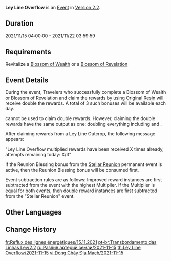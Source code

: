 {{Event
|name              = Ley Line Overflow 2021-11-15
|image             = Ley Line Overflow.png
|type              = In-Game
|time_known        = yes
|time_start        = 2021-11-15 04:00:00
|time_end          = 2021-11-22 03:59:59
|link              = 
}}
{{Description|The flow of experience and gold within the ley lines has been notable of late...<br>Use the power of Original Resin to make Blossoms of Wealth and Blossoms of Revelation bloom brilliantly, and bring forth shining [[Mora]] and forerunners' experiences into the world.}}
'''Ley Line Overflow''' is an [[Event]] in [[Version 2.2]].

==Duration==
2021/11/15 04:00:00 - 2021/11/22 03:59:59

==Requirements==
Revitalize a [[Blossom of Wealth]] or a [[Blossom of Revelation]]

==Event Details==
During the event, Travelers who successfully complete a Blossom of Wealth or Blossom of Revelation and claim the rewards by using [[Original Resin]] will receive double the rewards. A total of 3 such bonuses will be available each day.

{{Item|Condensed Resin|30}} cannot be used to claim double rewards. However, claiming the double rewards have the same output as one: doubling everything including {{Item|Companionship EXP|30}} and {{Item|Adventure EXP|30}}.

After claiming rewards from a Ley Line Outcrop, the following message appears:

"Ley Line Overflow multiplied rewards have been received X times already, attempts remaining today: X/3"

If the Reunion Blessing bonus from the [[Stellar Reunion]] permanent event is active, then the Reunion Blessing bonus will be consumed first.

Event subtraction rules are as follows: Improved reward instances are first subtracted from the event with the highest Multiplier. If the Multiplier is equal for both events, then double reward instances are first subtracted  from the "Stellar Reunion" event.

==Other Languages==
{{Other Languages|Transclude=Ley Line Overflow}}

==Change History==
{{Change History|2.2}}

[[fr:Reflux des lignes énergétiques/15.11.2021]]
[[pt-br:Transbordamento das Linhas Ley/2.2]]
[[ru:Разлив артерий земли/2021-11-15]]
[[th:Ley Line Overflow/2021-11-15]]
[[vi:Dòng Chảy Địa Mạch/2021-11-15]]